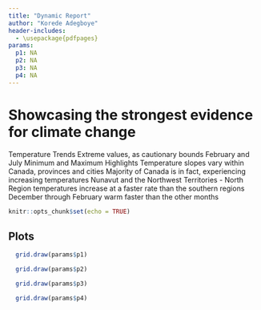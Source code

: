 ```yaml
---
title: "Dynamic Report"
author: "Korede Adegboye"
header-includes:
  - \usepackage{pdfpages}
params:
  p1: NA
  p2: NA
  p3: NA
  p4: NA
---
```


# Showcasing the strongest evidence for climate change
Temperature Trends
Extreme values, as cautionary bounds
February and July
Minimum and Maximum
Highlights
Temperature slopes vary within Canada, provinces and cities
Majority of Canada is in fact, experiencing increasing temperatures
Nunavut and the Northwest Territories - North Region temperatures increase at a faster rate than the southern regions
December through February warm faster than the other months
```r
knitr::opts_chunk$set(echo = TRUE)
```

## Plots
```r
  grid.draw(params$p1)
```

```r
  grid.draw(params$p2)
```

```r
  grid.draw(params$p3)
```

```r
  grid.draw(params$p4)
```